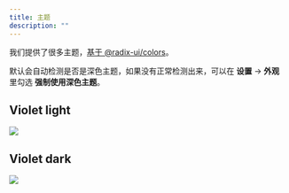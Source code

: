 ```yaml
---
title: 主题
description: ""
---
```


我们提供了很多主题，[基于 @radix-ui/colors](https://www.radix-ui.com/colors/docs/palette-composition/scales)。

默认会自动检测是否是深色主题，如果没有正常检测出来，可以在 **设置** -> **外观** 里勾选 **强制使用深色主题**。

## Violet light

<img src="/enassi-docs/violet_light.png" />

## Violet dark

<img src="/enassi-docs/violet_dark.png" />
